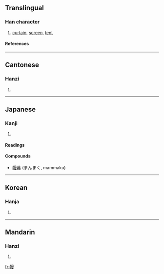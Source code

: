 ==Translingual==
===Han character===
{{Han char|rn=50|rad=巾|as=11|sn=14|four=4624<sub>7</sub>|canj=中月日田水 (LBAWE)}}
# [[curtain]], [[screen]], [[tent]]
====References====
{{Han ref|kx=0335.280|dkj=09050|dj=0642.310|hdz=10752.030|uh=5E54|ud=24148|bh=B9F7|bd=47607}}
----
==Cantonese==
===Hanzi===
{{yue-hanzi|jyut=|y=maam6}}
# {{defn|Cantonese}}
----
==Japanese==
===Kanji===
{{ja-kanji|grade=|rs=巾11}}
# {{defn|Japanese}} 
====Readings====
{{ja-readings|on=[[ばん]] (ban), [[まん]] (man)|kun=[[まく]] (maku)}}
====Compounds====
*[[幔幕]] (まんまく, mammaku)
----
==Korean==
===Hanja===
{{ko-hanja|hangeul=만|rv=man|mr=man}}
# {{defn|Korean}}
----
==Mandarin==
===Hanzi===
{{cmn-hanzi|pin=[[màn]] ([[man4]])|wg=man<sup>4</sup>}}
# {{defn|Mandarin}}

[[fr:幔]]